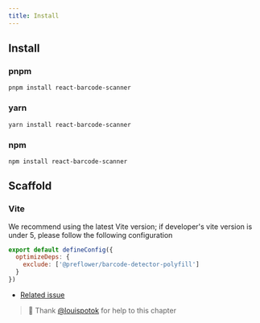 ```yaml
---
title: Install
---
```


## Install

### pnpm
```shell
pnpm install react-barcode-scanner
```

### yarn
```shell
yarn install react-barcode-scanner
```

### npm
```shell
npm install react-barcode-scanner
```

## Scaffold

### Vite
We recommend using the latest Vite version; if developer's vite version is under 5, please follow the following configuration

```js
export default defineConfig({
  optimizeDeps: {
    exclude: ['@preflower/barcode-detector-polyfill']
  }
})
```

- [Related issue](https://github.com/vitejs/vite/issues/13530)

> 🙏 Thank [@louispotok](https://github.com/preflower/react-barcode-scanner/issues/231) for help to this chapter
